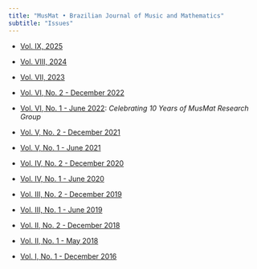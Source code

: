 ```yaml
---
title: "MusMat • Brazilian Journal of Music and Mathematics"
subtitle: "Issues"
---
```


* [Vol. IX, 2025](v9.qmd)

* [Vol. VIII, 2024](v8.qmd)

* [Vol. VII, 2023](v7.qmd)

* [Vol. VI, No. 2 - December 2022](v6-n2.qmd)

* [Vol. VI, No. 1 - June 2022](v6-n1.qmd): *Celebrating 10 Years of MusMat Research Group*

* [Vol. V, No. 2 - December 2021](v5-n2.qmd)

* [Vol. V, No. 1 - June 2021](v5-n1.qmd)

* [Vol. IV, No. 2 - December 2020](v4-n2.qmd)

* [Vol. IV, No. 1 - June 2020](v4-n1.qmd)

* [Vol. III, No. 2 - December 2019](v3-n2.qmd)

* [Vol. III, No. 1 - June 2019](v3-n1.qmd)

* [Vol. II, No. 2 - December 2018](v2-n2.qmd)

* [Vol. II, No. 1 - May 2018](v2-n1.qmd)

* [Vol. I, No. 1 - December 2016](v1-n1.qmd)